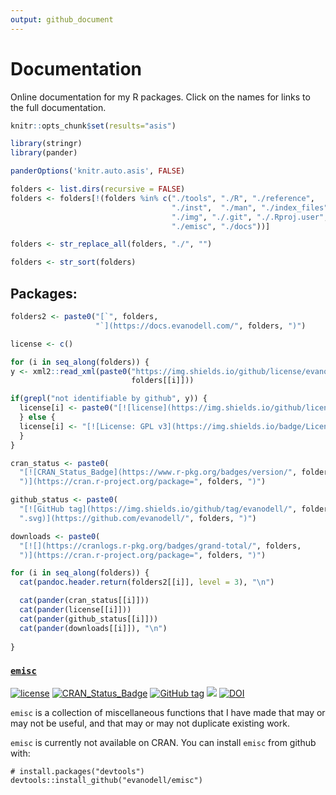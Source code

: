 ```yaml
---
output: github_document
---
```


# Documentation

Online documentation for my R packages. Click on the names for links to the full documentation.

```r
knitr::opts_chunk$set(results="asis")
```



```r
library(stringr)
library(pander)

panderOptions('knitr.auto.asis', FALSE)

folders <- list.dirs(recursive = FALSE)
folders <- folders[!(folders %in% c("./tools", "./R", "./reference",
                                    "./inst",  "./man", "./index_files",
                                    "./img", "./.git", "./.Rproj.user",
                                    "./emisc", "./docs"))]

folders <- str_replace_all(folders, "./", "")

folders <- str_sort(folders)

```


## Packages:

```r
folders2 <- paste0("[`", folders,
                   "`](https://docs.evanodell.com/", folders, ")")

license <- c()

for (i in seq_along(folders)) {
y <- xml2::read_xml(paste0("https://img.shields.io/github/license/evanodell/",
                           folders[[i]]))

if(grepl("not identifiable by github", y)) {
  license[i] <- paste0("[![license](https://img.shields.io/github/license/mashape/apistatus.svg)](https://github.com/EvanOdell/", folders[[i]], "blob/master/LICENSE.md)")
  } else {
  license[i] <- "[![License: GPL v3](https://img.shields.io/badge/License-GPLv3-blue.svg)](https://www.gnu.org/licenses/gpl-3.0)"
  }
}

cran_status <- paste0(
  "[![CRAN_Status_Badge](https://www.r-pkg.org/badges/version/", folders,
  ")](https://cran.r-project.org/package=", folders, ")")

github_status <- paste0(
  "[![GitHub tag](https://img.shields.io/github/tag/evanodell/", folders,
  ".svg)](https://github.com/evanodell/", folders, ")")

downloads <- paste0(
  "[![](https://cranlogs.r-pkg.org/badges/grand-total/", folders,
  ")](https://cran.r-project.org/package=", folders, ")")

```

```r

for (i in seq_along(folders)) {
  cat(pandoc.header.return(folders2[[i]], level = 3), "\n")

  cat(pander(cran_status[[i]]))
  cat(pander(license[[i]]))
  cat(pander(github_status[[i]]))
  cat(pander(downloads[[i]]), "\n")
  
}
```

<!--
### [`hansard`](https://docs.evanodell.com/hansard)

[![license](https://img.shields.io/github/license/mashape/apistatus.svg)]() 
[![CRAN\_Status\_Badge](https://www.r-pkg.org/badges/version/hansard)](https://cran.r-project.org/package=hansard) 
[![GitHub tag](https://img.shields.io/github/tag/evanodell/hansard.svg)](https://github.com/evanodell/hansard)
[![](https://cranlogs.r-pkg.org/badges/grand-total/hansard)](https://dgrtwo.shinyapps.io/cranview/)
[![DOI](https://zenodo.org/badge/72111315.svg)](https://zenodo.org/badge/latestdoi/72111315)

An ironically named R package to automatically fetch data from the UK Parliament API. Available on [CRAN](https://cran.r-project.org/package=hansard) and [GitHub](https://github.com/EvanOdell/hansard).


<!-- ### [`cqcr`](https://docs.evanodell.com/cqcr) -->

<!-- <!-- badges: start --> 
<!-- [![License: GPL v3](https://img.shields.io/badge/License-GPLv3-blue.svg)](https://www.gnu.org/licenses/gpl-3.0) -->
<!-- [![CRAN_Status_Badge](https://www.r-pkg.org/badges/version/cqcr)](https://cran.r-project.org/package=cqcr) -->
<!-- [![GitHub tag](https://img.shields.io/github/tag/evanodell/cqcr.svg)](https://github.com/evanodell/cqcr) -->
<!-- [![Travis build status](https://travis-ci.org/evanodell/cqcr.svg?branch=master)](https://travis-ci.org/evanodell/cqcr) -->
<!-- [![AppVeyor build status](https://ci.appveyor.com/api/projects/status/github/evanodell/cqcr?branch=master&svg=true)](https://ci.appveyor.com/project/evanodell/cqcr) -->
<!-- [![Codecov test coverage](https://codecov.io/gh/evanodell/cqcr/branch/master/graph/badge.svg)](https://codecov.io/gh/evanodell/cqcr?branch=master) -->
<!-- [![DOI](https://zenodo.org/badge/204009825.svg)](https://zenodo.org/badge/latestdoi/204009825) -->
<!-- <!-- badges: end -->

<!-- Get data from the Care Quality Commission [API](https://anypoint.mulesoft.com/exchange/portals/care-quality-commission-5/4d36bd23-127d-4acf-8903-ba292ea615d4/cqc-syndication-1/). Available on [GitHub](https://github.com/EvanOdell/cqcr) -->


<!-- ### [`mnis`](https://docs.evanodell.com/mnis) -->

<!-- [![license](https://img.shields.io/github/license/mashape/apistatus.svg)](https://github.com/EvanOdell/mnis/blob/master/LICENSE) -->
<!-- [![CRAN\_Status\_Badge](https://www.r-pkg.org/badges/version/mnis)](https://cran.r-project.org/package=mnis) -->
<!-- [![GitHub tag](https://img.shields.io/github/tag/evanodell/mnis.svg)](https://github.com/evanodell/mnis) -->
<!-- [![](https://cranlogs.r-pkg.org/badges/grand-total/mnis)](https://dgrtwo.shinyapps.io/cranview/) -->
<!-- [![DOI](https://zenodo.org/badge/76553907.svg)](https://zenodo.org/badge/latestdoi/76553907) -->

<!-- An R package for downloading data from the Members' Names Information Service API operated by the UK Parliament. Available on [CRAN](https://cran.r-project.org/package=mnis) and [GitHub](https://github.com/EvanOdell/mnis). -->


<!-- ### [`parlitools`](https://docs.evanodell.com/parlitools) -->

<!-- [![license](https://img.shields.io/github/license/mashape/apistatus.svg)](https://github.com/EvanOdell/parlitools/blob/master/LICENSE) -->
<!-- [![CRAN_Status_Badge](https://www.r-pkg.org/badges/version/parlitools)](https://cran.r-project.org/package=parlitools) -->
<!-- [![GitHub tag](https://img.shields.io/github/tag/evanodell/parlitools.svg)](https://github.com/evanodell/parlitools) -->
<!-- [![](https://cranlogs.r-pkg.org/badges/grand-total/parlitools)](https://dgrtwo.shinyapps.io/cranview/) -->
<!-- [![DOI](https://zenodo.org/badge/86801920.svg)](https://zenodo.org/badge/latestdoi/86801920) -->

<!-- A collection of tools, datasets and maps for analysing UK politics. Available on [CRAN](https://cran.r-project.org/package=parlitools) and [GitHub](https://github.com/EvanOdell/parlitools). -->


<!-- ### [`nomisr`](https://docs.evanodell.com/nomisr) -->

<!-- [![license](https://img.shields.io/github/license/mashape/apistatus.svg)](https://github.com/EvanOdell/emisc/blob/master/LICENSE) -->
<!-- [![CRAN_Status_Badge](https://www.r-pkg.org/badges/version/nomisr)](https://cran.r-project.org/package=nomisr) -->
<!-- [![GitHub tag](https://img.shields.io/github/tag/evanodell/nomisr.svg)](https://github.com/evanodell/nomisr) -->
<!-- [![](https://cranlogs.r-pkg.org/badges/grand-total/nomisr)](https://dgrtwo.shinyapps.io/cranview/) -->
<!-- [![DOI](https://zenodo.org/badge/118144805.svg)](https://zenodo.org/badge/latestdoi/118144805) -->

<!-- `nomisr` is for accessing [Nomis](https://www.nomisweb.co.uk/) data -- UK labour market statistics, census data and other populatlion data -- with R. Available on [CRAN](https://cran.r-project.org/package=nomisr) and [GitHub](https://github.com/ropensci/nomisr). Part of the rOpenSci community. -->


<!-- ### [`fixerapi`](https://docs.evanodell.com/fixerapi) -->

<!-- [![license](https://img.shields.io/github/license/mashape/apistatus.svg)](https://github.com/EvanOdell/emisc/blob/master/LICENSE) -->
<!-- [![CRAN_Status_Badge](https://www.r-pkg.org/badges/version/fixerapi)](https://cran.r-project.org/package=fixerapi) -->
<!-- [![GitHub tag](https://img.shields.io/github/tag/evanodell/fixerapi.svg)](https://github.com/evanodell/fixerapi) -->
<!-- [![](https://cranlogs.r-pkg.org/badges/grand-total/fixerapi)](https://dgrtwo.shinyapps.io/cranview/) -->
<!-- [![DOI](https://zenodo.org/badge/127822432.svg)](https://zenodo.org/badge/latestdoi/127822432) -->

<!-- `fixerapi` is an R client for the [fixer.io](https://fixer.io) currency exchange rate API. Available on [CRAN](https://cran.r-project.org/package=fixerapi) and [GitHub](https://github.com/EvanOdell/fixerapi). -->



<!-- ### [`refuge`](https://docs.evanodell.com/refuge) -->

<!-- [![License: MIT](https://img.shields.io/badge/License-MIT-blue.svg)](https://opensource.org/licenses/MIT) -->
<!-- [![CRAN_Status_Badge](https://www.r-pkg.org/badges/version/refuge)](https://cran.r-project.org/package=refuge) -->
<!-- [![GitHub tag](https://img.shields.io/github/tag/evanodell/refuge.svg)](https://github.com/evanodell/refuge) -->
<!-- [![](https://cranlogs.r-pkg.org/badges/grand-total/refuge)](https://dgrtwo.shinyapps.io/cranview/) -->
<!-- [![DOI](https://zenodo.org/badge/129826417.svg)](https://zenodo.org/badge/latestdoi/129826417) -->

<!-- `refuge` is an R client for the [Refuge Restrooms](https://www.refugerestrooms.org/) API, which records public restrooms that are friendly to trans and non-binary people. Available on [CRAN](https://cran.r-project.org/package=refuge) and [GitHub](https://github.com/EvanOdell/refuge). -->


<!-- ### [`guardianapi`](https://docs.evanodell.com/guardianapi) -->

<!-- [![License: MIT](https://img.shields.io/badge/License-MIT-blue.svg)](https://opensource.org/licenses/MIT) -->
<!-- [![CRAN_Status_Badge](https://www.r-pkg.org/badges/version/guardianapi)](https://cran.r-project.org/package=guardianapi) -->
<!-- [![GitHub tag](https://img.shields.io/github/tag/evanodell/guardianapi.svg)](https://github.com/evanodell/guardianapi) -->
<!-- [![](https://cranlogs.r-pkg.org/badges/grand-total/guardianapi)](https://dgrtwo.shinyapps.io/cranview/) -->
<!-- [![DOI](https://zenodo.org/badge/167837281.svg)](https://zenodo.org/badge/latestdoi/167837281) -->

<!-- Access to the [Guardian open data platorm](https://open-platform.theguardian.com/) API, containing all articles published in the Guardian from 1999 to the present. Available on [CRAN](https://cran.r-project.org/package=guardianapi) and [GitHub](https://github.com/EvanOdell/guardianapi). -->


<!-- ### [`ukpolice`](https://docs.evanodell.com/ukpolice) -->

<!-- [![License: MIT](https://img.shields.io/badge/License-MIT-blue.svg)](https://opensource.org/licenses/MIT) -->
<!-- [![CRAN_Status_Badge](https://www.r-pkg.org/badges/version/ukpolice)](https://cran.r-project.org/package=ukpolice) -->
<!-- [![GitHub tag](https://img.shields.io/github/tag/evanodell/ukpolice.svg)](https://github.com/evanodell/ukpolice) -->
<!-- [![](https://cranlogs.r-pkg.org/badges/grand-total/ukpolice)](https://dgrtwo.shinyapps.io/cranview/) -->
<!-- [![DOI](https://zenodo.org/badge/178673884.svg)](https://zenodo.org/badge/latestdoi/178673884) -->



<!-- Access to the [UK Police API](https://data.police.uk/docs/), with data on police forces, reported crimes and the use of stop and search. Available on <!--[CRAN](https://cran.r-project.org/package=ukpolice) and [GitHub](https://github.com/EvanOdell/ukpolice). -->



### [`emisc`](https://docs.evanodell.com/emisc)

[![license](https://img.shields.io/github/license/mashape/apistatus.svg)](https://github.com/EvanOdell/emisc/blob/master/LICENSE)
[![CRAN_Status_Badge](https://www.r-pkg.org/badges/version/emisc)](https://cran.r-project.org/package=emisc)
[![GitHub tag](https://img.shields.io/github/tag/evanodell/emisc.svg)](https://github.com/evanodell/emisc)
[![](https://cranlogs.r-pkg.org/badges/grand-total/emisc)](https://dgrtwo.shinyapps.io/cranview/)
[![DOI](https://zenodo.org/badge/96876145.svg)](https://zenodo.org/badge/latestdoi/96876145)

`emisc` is a collection of miscellaneous functions that I have made that may or may not be useful, and that may or may not duplicate existing work.

`emisc` is currently not available on CRAN. You can install `emisc` from github with:

```
# install.packages("devtools")
devtools::install_github("evanodell/emisc")
```

